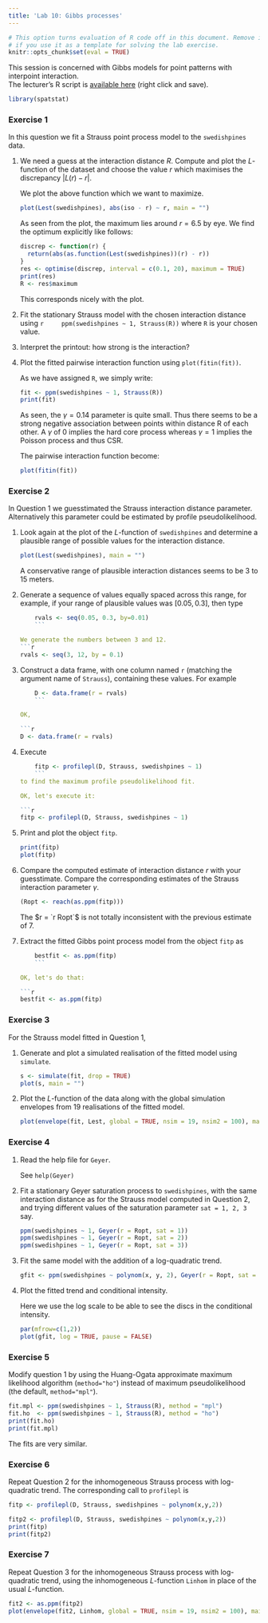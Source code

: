 ```yaml
---
title: 'Lab 10: Gibbs processes'
---
```


```r
# This option turns evaluation of R code off in this document. Remove it
# if you use it as a template for solving the lab exercise.
knitr::opts_chunk$set(eval = TRUE)
```

This session is concerned with Gibbs models for point patterns with interpoint interaction.  
The lecturer's R script is [available here](https://raw.githubusercontent.com/spatstat/testWorkshop/master/Scripts/script10.R) (right click and save).

```r
library(spatstat)
```

### Exercise 1

In this question we fit a Strauss point process model to
the `swedishpines` data.

1.  We need a guess at the interaction distance $R$. Compute and
    plot the $L$-function of the dataset and choose the value $r$
    which maximises the discrepancy $\lvert L(r)-r \rvert$.

    We plot the above function which we want to maximize.

    ```r
    plot(Lest(swedishpines), abs(iso - r) ~ r, main = "")
    ```

    As seen from the plot, the maximum lies around $r = 6.5$ by eye.
    We find the optimum explicitly like follows:

    ```r
    discrep <- function(r) {
      return(abs(as.function(Lest(swedishpines))(r) - r))
    }
    res <- optimise(discrep, interval = c(0.1, 20), maximum = TRUE)
    print(res)
    R <- res$maximum
    ```
    
    This corresponds nicely with the plot.
    
2.  Fit the stationary Strauss model with the chosen interaction
    distance using
    ```r
    ppm(swedishpines ~ 1, Strauss(R))
    ```
    where `R` is your chosen value.

3.  Interpret the printout: how strong is the interaction?

4.  Plot the fitted pairwise interaction function using
    `plot(fitin(fit))`.

    As we have assigned `R`, we simply write:
    
    ```r
    fit <- ppm(swedishpines ~ 1, Strauss(R))
    print(fit)
    ```

    As seen, the $\gamma = 0.14$ parameter is quite small. Thus there seems to be a
    strong negative association between points within distance R of each other.
    A $\gamma$ of $0$ implies the hard core process whereas $\gamma = 1$ implies
    the Poisson process and thus CSR.

    The pairwise interaction function become:
    
    ```r
    plot(fitin(fit))
    ```

### Exercise 2

In Question 1 we guesstimated the Strauss interaction distance 
parameter. Alternatively this parameter could be estimated by 
profile pseudolikelihood.

1.  Look again at the plot of the $L$-function of
    `swedishpines` and determine a plausible range of
    possible values for the interaction distance.
    
    ```r
    plot(Lest(swedishpines), main = "")
    ```

    A conservative range of plausible interaction distances seems to be 3 to 15 meters.

2.  Generate a sequence of values equally spaced across this range,
    for example, if your range of plausible values was
    $[0.05, 0.3]$, then type
    ```r
    rvals <- seq(0.05, 0.3, by=0.01)
    ```

    We generate the numbers between 3 and 12.
    ```r
    rvals <- seq(3, 12, by = 0.1)
    ```

3.  Construct a data frame, with one column named `r`
    (matching the argument name of `Strauss`), containing
    these values. For example
    ```r
    D <- data.frame(r = rvals)
    ```

    OK, 
    
    ```r
    D <- data.frame(r = rvals)
    ```


4.  Execute
    ```r
    fitp <- profilepl(D, Strauss, swedishpines ~ 1)
    ```
    to find the maximum profile pseudolikelihood fit.

    OK, let's execute it: 
    
    ```r
    fitp <- profilepl(D, Strauss, swedishpines ~ 1)
    ```

5.  Print and plot the object `fitp`.

    ```r
    print(fitp)
    plot(fitp)
    ```

6.  Compare the computed estimate of interaction distance $r$ with
    your guesstimate. Compare the corresponding estimates of the
    Strauss interaction parameter $\gamma$.
    
    ```r
    (Ropt <- reach(as.ppm(fitp)))
    ```

    The $r = `r Ropt`$ is not totally inconsistent with the previous estimate of $7$.

7.  Extract the fitted Gibbs point process model from the object
    `fitp` as 
    ```r
    bestfit <- as.ppm(fitp)
    ```

    OK, let's do that:

    ```r
    bestfit <- as.ppm(fitp)
    ```

### Exercise 3

For the Strauss model fitted in Question 1,

1.  Generate and plot a simulated realisation of the fitted model
    using `simulate`.

    ```r
    s <- simulate(fit, drop = TRUE)
    plot(s, main = "")
    ```

2.  Plot the $L$-function of the data along with the global
    simulation envelopes from 19 realisations of the fitted model.

    ```r
    plot(envelope(fit, Lest, global = TRUE, nsim = 19, nsim2 = 100), main = "")
    ```



### Exercise 4

1.  Read the help file for `Geyer`.

    See `help(Geyer)`

2.  Fit a stationary Geyer saturation process to `swedishpines`, with the 
    same interaction distance as for the Strauss model computed in Question 2,
    and trying different values of the saturation parameter `sat = 1, 2, 3` say.

    ```r
    ppm(swedishpines ~ 1, Geyer(r = Ropt, sat = 1))
    ppm(swedishpines ~ 1, Geyer(r = Ropt, sat = 2))
    ppm(swedishpines ~ 1, Geyer(r = Ropt, sat = 3))
    ```

3.  Fit the same model with the addition of a log-quadratic trend.

    ```r
    gfit <- ppm(swedishpines ~ polynom(x, y, 2), Geyer(r = Ropt, sat = 3))
    ```

4.  Plot the fitted trend and conditional intensity.

    Here we use the log scale to be able to see the discs in the conditional intensity.
    ```r
    par(mfrow=c(1,2))
    plot(gfit, log = TRUE, pause = FALSE)
    ```


### Exercise 5

Modify question 1 by using the Huang-Ogata approximate
maximum likelihood algorithm (`method="ho"`) instead of maximum
pseudolikelihood (the default, `method="mpl"`).

```r
fit.mpl <- ppm(swedishpines ~ 1, Strauss(R), method = "mpl")
fit.ho  <- ppm(swedishpines ~ 1, Strauss(R), method = "ho")
print(fit.ho)
print(fit.mpl)
```

The fits are very similar.

### Exercise 6

Repeat Question 2 for the inhomogeneous Strauss process with
log-quadratic trend. The corresponding call to `profilepl` is
```r
fitp <- profilepl(D, Strauss, swedishpines ~ polynom(x,y,2))
```

```r
fitp2 <- profilepl(D, Strauss, swedishpines ~ polynom(x,y,2))
print(fitp)
print(fitp2)
```

### Exercise 7

Repeat Question 3 for the inhomogeneous Strauss process with
log-quadratic trend, using the inhomogeneous $L$-function `Linhom`
in place of the usual $L$-function.

```r
fit2 <- as.ppm(fitp2)
plot(envelope(fit2, Linhom, global = TRUE, nsim = 19, nsim2 = 100), main = "")
```
